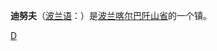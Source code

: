 {{Infobox Settlement
| name = 迪努夫<br />Dynów
| image_skyline = Dynow church.jpg
| imagesize = 250px
| image_caption = 
| image_flag = 
| image_shield = POL Dynów COA.svg
| pushpin_map = Poland
| pushpin_label_position = bottom
| subdivision_type = 国家
| subdivision_name = {{POL}}
| subdivision_type1 = [[波兰行政区划|省]]
| subdivision_name1 = [[喀尔巴阡山省|喀尔巴阡山省]]
| subdivision_type2 = [[波兰行政区划|县]]
| subdivision_name2 =  [[热舒夫县|热舒夫县]]
| elevation_m = 
| elevation_ft = 
| area_total_km2 = 24.41
| population_as_of = 2006年
| population_total = 6076
| population_density_km2 = auto
| timezone = [[CET|CET]]
| utc_offset = +1
| timezone_DST = [[CEST|CEST]]
| utc_offset_DST = +2
| latd = 49
| latm = 50
| lats = 
| latNS = N
| longd = 22
| longm = 14
| longs = 
| longEW = E
| website =  
}}
'''迪努夫'''（[[波兰语|波兰语]]：'''{{lang|pl|Dynów}}'''）是[[波兰|波兰]][[喀尔巴阡山省|喀尔巴阡山省]]的一个镇。

{{Authority control}}
{{Poland-stub}}

[[Category:喀尔巴阡山省城市|D]]